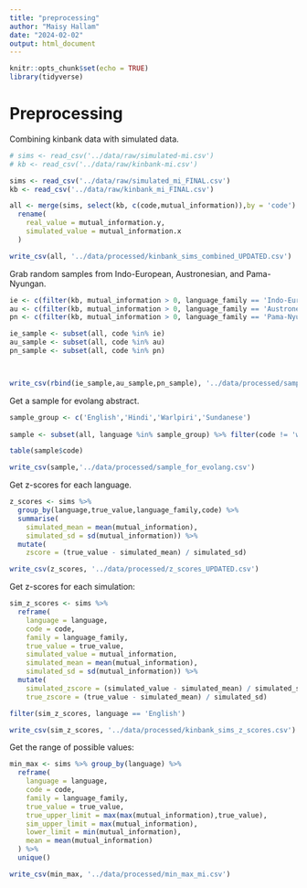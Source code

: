 ```yaml
---
title: "preprocessing"
author: "Maisy Hallam"
date: "2024-02-02"
output: html_document
---
```


```r
knitr::opts_chunk$set(echo = TRUE)
library(tidyverse)
```

# Preprocessing

Combining kinbank data with simulated data.

```r
# sims <- read_csv('../data/raw/simulated-mi.csv')
# kb <- read_csv('../data/raw/kinbank-mi.csv')

sims <- read_csv('../data/raw/simulated_mi_FINAL.csv')
kb <- read_csv('../data/raw/kinbank_mi_FINAL.csv')
```

```r
all <- merge(sims, select(kb, c(code,mutual_information)),by = 'code') %>%
  rename(
    real_value = mutual_information.y,
    simulated_value = mutual_information.x
  )

write_csv(all, '../data/processed/kinbank_sims_combined_UPDATED.csv')
```


Grab random samples from Indo-European, Austronesian, and Pama-Nyungan.

```r
ie <- c(filter(kb, mutual_information > 0, language_family == 'Indo-European')$code %>% sample(3), 'stan1293')
au <- c(filter(kb, mutual_information > 0, language_family == 'Austronesian')$code %>% sample(3), 'taga1270')
pn <- c(filter(kb, mutual_information > 0, language_family == 'Pama-Nyungan')$code %>% sample(3), 'warl1254')
```

```r
ie_sample <- subset(all, code %in% ie)
au_sample <- subset(all, code %in% au)
pn_sample <- subset(all, code %in% pn)



write_csv(rbind(ie_sample,au_sample,pn_sample), '../data/processed/sampled_data_UPDATED.csv')
```

Get a sample for evolang abstract.

```r
sample_group <- c('English','Hindi','Warlpiri','Sundanese')
            
sample <- subset(all, language %in% sample_group) %>% filter(code != 'warl1254a')

table(sample$code)

write_csv(sample,'../data/processed/sample_for_evolang.csv')
```


Get z-scores for each language.

```r
z_scores <- sims %>%
  group_by(language,true_value,language_family,code) %>%
  summarise(
    simulated_mean = mean(mutual_information),
    simulated_sd = sd(mutual_information)) %>%
  mutate(
    zscore = (true_value - simulated_mean) / simulated_sd)

write_csv(z_scores, '../data/processed/z_scores_UPDATED.csv')
```

Get z-scores for each simulation:

```r
sim_z_scores <- sims %>%
  reframe(
    language = language,
    code = code,
    family = language_family,
    true_value = true_value,
    simulated_value = mutual_information,
    simulated_mean = mean(mutual_information),
    simulated_sd = sd(mutual_information)) %>%
  mutate(
    simulated_zscore = (simulated_value - simulated_mean) / simulated_sd,
    true_zscore = (true_value - simulated_mean) / simulated_sd)

filter(sim_z_scores, language == 'English')

write_csv(sim_z_scores, '../data/processed/kinbank_sims_z_scores.csv')

```



Get the range of possible values:

```r
min_max <- sims %>% group_by(language) %>%
  reframe(
    language = language,
    code = code,
    family = language_family,
    true_value = true_value,
    true_upper_limit = max(max(mutual_information),true_value),
    sim_upper_limit = max(mutual_information),
    lower_limit = min(mutual_information),
    mean = mean(mutual_information)
  ) %>%
  unique()

write_csv(min_max, '../data/processed/min_max_mi.csv')
```

